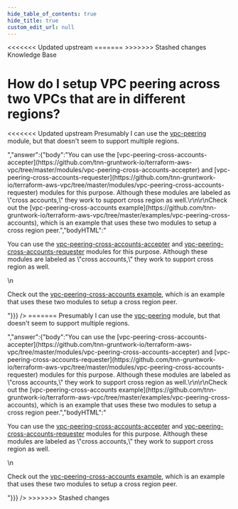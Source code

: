 ```yaml
---
hide_table_of_contents: true
hide_title: true
custom_edit_url: null
---
```



<head>
<<<<<<< Updated upstream
  <link rel="canonical" href="https://github.com/tnn-gruntwork-io/knowledge-base/discussions/261" />
=======
  <link rel="canonical" href="https://github.com/tnn-gruntwork-io/knowledge-base/discussions/261" />
>>>>>>> Stashed changes
</head>

<CenterLayout>
<span className="searchCategory">Knowledge Base</span>
<h1>How do I setup VPC peering across two VPCs that are in different regions?</h1>
<<<<<<< Updated upstream
<GitHub discussion={{"id":"D_kwDOF8slf84AO-ce","number":261,"author":{"login":"yorinasub17"},"title":"How do I setup VPC peering across two VPCs that are in different regions?","body":"Presumably I can use the [vpc-peering](https://github.com/tnn-gruntwork-io/terraform-aws-vpc/tree/master/modules/vpc-peering) module, but that doesn't seem to support multiple regions.","bodyHTML":"<p dir=\"auto\">Presumably I can use the <a href=\"https://github.com/tnn-gruntwork-io/terraform-aws-vpc/tree/master/modules/vpc-peering\">vpc-peering</a> module, but that doesn't seem to support multiple regions.</p>","answer":{"body":"You can use the [vpc-peering-cross-accounts-accepter](https://github.com/tnn-gruntwork-io/terraform-aws-vpc/tree/master/modules/vpc-peering-cross-accounts-accepter) and [vpc-peering-cross-accounts-requester](https://github.com/tnn-gruntwork-io/terraform-aws-vpc/tree/master/modules/vpc-peering-cross-accounts-requester) modules for this purpose. Although these modules are labeled as \"cross accounts,\" they work to support cross region as well.\r\n\r\nCheck out the [vpc-peering-cross-accounts example](https://github.com/tnn-gruntwork-io/terraform-aws-vpc/tree/master/examples/vpc-peering-cross-accounts), which is an example that uses these two modules to setup a cross region peer.","bodyHTML":"<p dir=\"auto\">You can use the <a href=\"https://github.com/tnn-gruntwork-io/terraform-aws-vpc/tree/master/modules/vpc-peering-cross-accounts-accepter\">vpc-peering-cross-accounts-accepter</a> and <a href=\"https://github.com/tnn-gruntwork-io/terraform-aws-vpc/tree/master/modules/vpc-peering-cross-accounts-requester\">vpc-peering-cross-accounts-requester</a> modules for this purpose. Although these modules are labeled as \"cross accounts,\" they work to support cross region as well.</p>\n<p dir=\"auto\">Check out the <a href=\"https://github.com/tnn-gruntwork-io/terraform-aws-vpc/tree/master/examples/vpc-peering-cross-accounts\">vpc-peering-cross-accounts example</a>, which is an example that uses these two modules to setup a cross region peer.</p>"}}} />
=======
<GitHub discussion={{"id":"D_kwDOF8slf84AO-ce","number":261,"author":{"login":"yorinasub17"},"title":"How do I setup VPC peering across two VPCs that are in different regions?","body":"Presumably I can use the [vpc-peering](https://github.com/tnn-gruntwork-io/terraform-aws-vpc/tree/master/modules/vpc-peering) module, but that doesn't seem to support multiple regions.","bodyHTML":"<p dir=\"auto\">Presumably I can use the <a href=\"https://github.com/tnn-gruntwork-io/terraform-aws-vpc/tree/master/modules/vpc-peering\">vpc-peering</a> module, but that doesn't seem to support multiple regions.</p>","answer":{"body":"You can use the [vpc-peering-cross-accounts-accepter](https://github.com/tnn-gruntwork-io/terraform-aws-vpc/tree/master/modules/vpc-peering-cross-accounts-accepter) and [vpc-peering-cross-accounts-requester](https://github.com/tnn-gruntwork-io/terraform-aws-vpc/tree/master/modules/vpc-peering-cross-accounts-requester) modules for this purpose. Although these modules are labeled as \"cross accounts,\" they work to support cross region as well.\r\n\r\nCheck out the [vpc-peering-cross-accounts example](https://github.com/tnn-gruntwork-io/terraform-aws-vpc/tree/master/examples/vpc-peering-cross-accounts), which is an example that uses these two modules to setup a cross region peer.","bodyHTML":"<p dir=\"auto\">You can use the <a href=\"https://github.com/tnn-gruntwork-io/terraform-aws-vpc/tree/master/modules/vpc-peering-cross-accounts-accepter\">vpc-peering-cross-accounts-accepter</a> and <a href=\"https://github.com/tnn-gruntwork-io/terraform-aws-vpc/tree/master/modules/vpc-peering-cross-accounts-requester\">vpc-peering-cross-accounts-requester</a> modules for this purpose. Although these modules are labeled as \"cross accounts,\" they work to support cross region as well.</p>\n<p dir=\"auto\">Check out the <a href=\"https://github.com/tnn-gruntwork-io/terraform-aws-vpc/tree/master/examples/vpc-peering-cross-accounts\">vpc-peering-cross-accounts example</a>, which is an example that uses these two modules to setup a cross region peer.</p>"}}} />
>>>>>>> Stashed changes

</CenterLayout>
  

<!-- ##DOCS-SOURCER-START
{
  "sourcePlugin": "github-discussions",
  "hash": "6d6c9b8e730e0320b0d2dc9bfd76e4f5"
}
##DOCS-SOURCER-END -->
